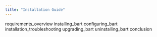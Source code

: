 ```yaml
---
title: "Installation Guide"
---
```




<div class="toctree" maxdepth="5">

requirements\_overview installing\_bart configuring\_bart installation\_troubleshooting upgrading\_bart uninstalling\_bart conclusion

</div>
